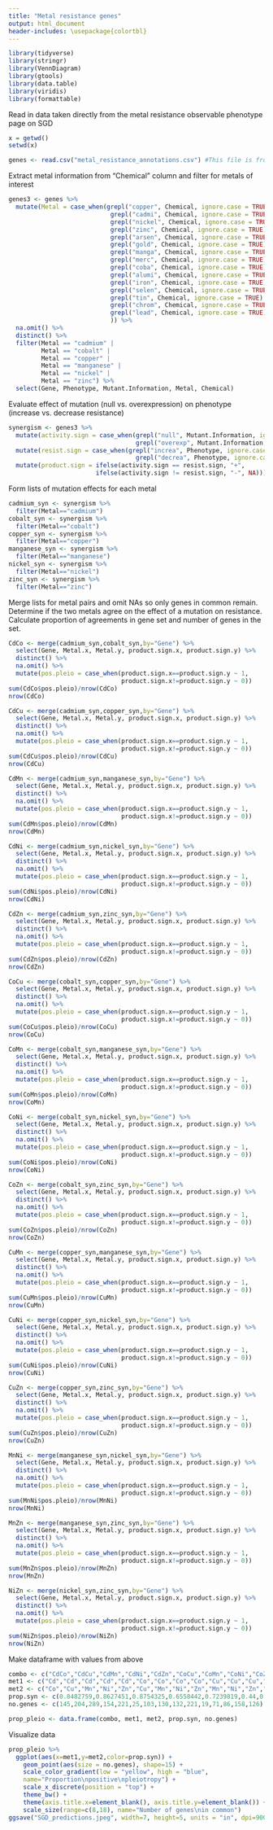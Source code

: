 ```yaml
---
title: "Metal resistance genes"
output: html_document
header-includes: \usepackage{colortbl}
---
```


```r
library(tidyverse)
library(stringr)
library(VennDiagram)
library(gtools)
library(data.table)
library(viridis)
library(formattable)
```

Read in data taken directly from the metal resistance observable phenotype page on SGD

```r
x = getwd()
setwd(x)

genes <- read.csv("metal_resistance_annotations.csv") #This file is from Aug 24, 2021 https://www.yeastgenome.org/observable/APO:0000090
```

Extract metal information from "Chemical" column and filter for metals of interest

```r
genes3 <- genes %>% 
  mutate(Metal = case_when(grepl("copper", Chemical, ignore.case = TRUE) ~"copper",
                            grepl("cadmi", Chemical, ignore.case = TRUE) ~"cadmium",
                            grepl("nickel", Chemical, ignore.case = TRUE) ~"nickel",
                            grepl("zinc", Chemical, ignore.case = TRUE) ~"zinc",
                            grepl("arsen", Chemical, ignore.case = TRUE) ~"arsenic",
                            grepl("gold", Chemical, ignore.case = TRUE) ~"gold",
                            grepl("manga", Chemical, ignore.case = TRUE) ~"manganese",
                            grepl("merc", Chemical, ignore.case = TRUE) ~"mercury",
                            grepl("coba", Chemical, ignore.case = TRUE) ~"cobalt",
                            grepl("alumi", Chemical, ignore.case = TRUE) ~"aluminum",
                            grepl("iron", Chemical, ignore.case = TRUE) ~"iron",
                            grepl("selen", Chemical, ignore.case = TRUE) ~"calcium",
                            grepl("tin", Chemical, ignore.case = TRUE) ~"tin",
                            grepl("chrom", Chemical, ignore.case = TRUE) ~"chromium",
                            grepl("lead", Chemical, ignore.case = TRUE) ~"lead"
                            )) %>% 
  na.omit() %>% 
  distinct() %>% 
  filter(Metal == "cadmium" | 
         Metal == "cobalt" |
         Metal == "copper" | 
         Metal == "manganese" | 
         Metal == "nickel" |
         Metal == "zinc") %>% 
  select(Gene, Phenotype, Mutant.Information, Metal, Chemical)
```

Evaluate effect of mutation (null vs. overexpression) on phenotype (increase vs. decrease resistance)

```r
synergism <- genes3 %>% 
  mutate(activity.sign = case_when(grepl("null", Mutant.Information, ignore.case = TRUE) ~"-",
                                   grepl("overexp", Mutant.Information, ignore.case = TRUE) ~"+")) %>%
  mutate(resist.sign = case_when(grepl("increa", Phenotype, ignore.case = TRUE) ~"+",
                                   grepl("decrea", Phenotype, ignore.case = TRUE) ~"-")) %>%
  mutate(product.sign = ifelse(activity.sign == resist.sign, "+",
                        ifelse(activity.sign != resist.sign, "-", NA)))
```

Form lists of mutation effects for each metal

```r
cadmium_syn <- synergism %>% 
  filter(Metal=="cadmium")
cobalt_syn <- synergism %>% 
  filter(Metal=="cobalt")
copper_syn <- synergism %>% 
  filter(Metal=="copper")
manganese_syn <- synergism %>% 
  filter(Metal=="manganese")
nickel_syn <- synergism %>% 
  filter(Metal=="nickel")
zinc_syn <- synergism %>% 
  filter(Metal=="zinc")
```

Merge lists for metal pairs and omit NAs so only genes in common remain. Determine if the two metals agree on the effect of a mutation on resistance. Calculate proportion of agreements in gene set and number of genes in the set.

```r
CdCo <- merge(cadmium_syn,cobalt_syn,by="Gene") %>% 
  select(Gene, Metal.x, Metal.y, product.sign.x, product.sign.y) %>% 
  distinct() %>% 
  na.omit() %>% 
  mutate(pos.pleio = case_when(product.sign.x==product.sign.y ~ 1,
                               product.sign.x!=product.sign.y ~ 0))
sum(CdCo$pos.pleio)/nrow(CdCo)
nrow(CdCo)
```

```r
CdCu <- merge(cadmium_syn,copper_syn,by="Gene") %>% 
  select(Gene, Metal.x, Metal.y, product.sign.x, product.sign.y) %>% 
  distinct() %>%  
  na.omit() %>% 
  mutate(pos.pleio = case_when(product.sign.x==product.sign.y ~ 1,
                               product.sign.x!=product.sign.y ~ 0))
sum(CdCu$pos.pleio)/nrow(CdCu)
nrow(CdCu)
```

```r
CdMn <- merge(cadmium_syn,manganese_syn,by="Gene") %>% 
  select(Gene, Metal.x, Metal.y, product.sign.x, product.sign.y) %>% 
  distinct() %>%  
  na.omit() %>% 
  mutate(pos.pleio = case_when(product.sign.x==product.sign.y ~ 1,
                               product.sign.x!=product.sign.y ~ 0))
sum(CdMn$pos.pleio)/nrow(CdMn)
nrow(CdMn)
```

```r
CdNi <- merge(cadmium_syn,nickel_syn,by="Gene") %>% 
  select(Gene, Metal.x, Metal.y, product.sign.x, product.sign.y) %>% 
  distinct() %>%  
  na.omit() %>% 
  mutate(pos.pleio = case_when(product.sign.x==product.sign.y ~ 1,
                               product.sign.x!=product.sign.y ~ 0))
sum(CdNi$pos.pleio)/nrow(CdNi)
nrow(CdNi)
```

```r
CdZn <- merge(cadmium_syn,zinc_syn,by="Gene") %>% 
  select(Gene, Metal.x, Metal.y, product.sign.x, product.sign.y) %>% 
  distinct() %>%  
  na.omit() %>% 
  mutate(pos.pleio = case_when(product.sign.x==product.sign.y ~ 1,
                               product.sign.x!=product.sign.y ~ 0))
sum(CdZn$pos.pleio)/nrow(CdZn)
nrow(CdZn)
```

```r
CoCu <- merge(cobalt_syn,copper_syn,by="Gene") %>% 
  select(Gene, Metal.x, Metal.y, product.sign.x, product.sign.y) %>% 
  distinct() %>%  
  na.omit() %>% 
  mutate(pos.pleio = case_when(product.sign.x==product.sign.y ~ 1,
                               product.sign.x!=product.sign.y ~ 0))
sum(CoCu$pos.pleio)/nrow(CoCu)
nrow(CoCu)
```

```r
CoMn <- merge(cobalt_syn,manganese_syn,by="Gene") %>% 
  select(Gene, Metal.x, Metal.y, product.sign.x, product.sign.y) %>% 
  distinct() %>%  
  na.omit() %>% 
  mutate(pos.pleio = case_when(product.sign.x==product.sign.y ~ 1,
                               product.sign.x!=product.sign.y ~ 0))
sum(CoMn$pos.pleio)/nrow(CoMn)
nrow(CoMn)
```

```r
CoNi <- merge(cobalt_syn,nickel_syn,by="Gene") %>% 
  select(Gene, Metal.x, Metal.y, product.sign.x, product.sign.y) %>% 
  distinct() %>%  
  na.omit() %>% 
  mutate(pos.pleio = case_when(product.sign.x==product.sign.y ~ 1,
                               product.sign.x!=product.sign.y ~ 0))
sum(CoNi$pos.pleio)/nrow(CoNi)
nrow(CoNi)
```

```r
CoZn <- merge(cobalt_syn,zinc_syn,by="Gene") %>% 
  select(Gene, Metal.x, Metal.y, product.sign.x, product.sign.y) %>% 
  distinct() %>%  
  na.omit() %>% 
  mutate(pos.pleio = case_when(product.sign.x==product.sign.y ~ 1,
                               product.sign.x!=product.sign.y ~ 0))
sum(CoZn$pos.pleio)/nrow(CoZn)
nrow(CoZn)
```

```r
CuMn <- merge(copper_syn,manganese_syn,by="Gene") %>% 
  select(Gene, Metal.x, Metal.y, product.sign.x, product.sign.y) %>% 
  distinct() %>%  
  na.omit() %>% 
  mutate(pos.pleio = case_when(product.sign.x==product.sign.y ~ 1,
                               product.sign.x!=product.sign.y ~ 0))
sum(CuMn$pos.pleio)/nrow(CuMn)
nrow(CuMn)
```

```r
CuNi <- merge(copper_syn,nickel_syn,by="Gene") %>% 
  select(Gene, Metal.x, Metal.y, product.sign.x, product.sign.y) %>% 
  distinct() %>%  
  na.omit() %>% 
  mutate(pos.pleio = case_when(product.sign.x==product.sign.y ~ 1,
                               product.sign.x!=product.sign.y ~ 0))
sum(CuNi$pos.pleio)/nrow(CuNi)
nrow(CuNi)
```

```r
CuZn <- merge(copper_syn,zinc_syn,by="Gene") %>% 
  select(Gene, Metal.x, Metal.y, product.sign.x, product.sign.y) %>% 
  distinct() %>%  
  na.omit() %>% 
  mutate(pos.pleio = case_when(product.sign.x==product.sign.y ~ 1,
                               product.sign.x!=product.sign.y ~ 0))
sum(CuZn$pos.pleio)/nrow(CuZn)
nrow(CuZn)
```

```r
MnNi <- merge(manganese_syn,nickel_syn,by="Gene") %>% 
  select(Gene, Metal.x, Metal.y, product.sign.x, product.sign.y) %>% 
  distinct() %>%  
  na.omit() %>% 
  mutate(pos.pleio = case_when(product.sign.x==product.sign.y ~ 1,
                               product.sign.x!=product.sign.y ~ 0))
sum(MnNi$pos.pleio)/nrow(MnNi)
nrow(MnNi)
```

```r
MnZn <- merge(manganese_syn,zinc_syn,by="Gene") %>% 
  select(Gene, Metal.x, Metal.y, product.sign.x, product.sign.y) %>% 
  distinct() %>%  
  na.omit() %>% 
  mutate(pos.pleio = case_when(product.sign.x==product.sign.y ~ 1,
                               product.sign.x!=product.sign.y ~ 0))
sum(MnZn$pos.pleio)/nrow(MnZn)
nrow(MnZn)
```

```r
NiZn <- merge(nickel_syn,zinc_syn,by="Gene") %>% 
  select(Gene, Metal.x, Metal.y, product.sign.x, product.sign.y) %>% 
  distinct() %>%  
  na.omit() %>% 
  mutate(pos.pleio = case_when(product.sign.x==product.sign.y ~ 1,
                               product.sign.x!=product.sign.y ~ 0))
sum(NiZn$pos.pleio)/nrow(NiZn)
nrow(NiZn)
```

Make dataframe with values from above

```r
combo <- c("CdCo","CdCu","CdMn","CdNi","CdZn","CoCu","CoMn","CoNi","CoZn","CuMn","CuNi","CuZn","MnNi","MnZn","NiZn")
met1 <- c("Cd","Cd","Cd","Cd","Cd","Co","Co","Co","Co","Cu","Cu","Cu","Mn","Mn","Ni")
met2 <- c("Co","Cu","Mn","Ni","Zn","Cu","Mn","Ni","Zn","Mn","Ni","Zn","Ni","Zn","Zn")
prop.syn <- c(0.8482759,0.8627451,0.8754325,0.6558442,0.7239819,0.44,0.8446602,0.8615385,0.9318182,0.9276018,0.5789474,0.4225352,0.744186,0.6329114,0.8253968)
no.genes <- c(145,204,289,154,221,25,103,130,132,221,19,71,86,158,126)

prop_pleio <- data.frame(combo, met1, met2, prop.syn, no.genes)
```

Visualize data

```r
prop_pleio %>% 
  ggplot(aes(x=met1,y=met2,color=prop.syn)) + 
    geom_point(aes(size = no.genes), shape=15) +
    scale_color_gradient(low = "yellow", high = "blue",
    name="Proportion\npositive\npleiotropy") +
    scale_x_discrete(position = "top") + 
    theme_bw() +
    theme(axis.title.x=element_blank(), axis.title.y=element_blank()) +
    scale_size(range=c(8,18), name="Number of genes\nin common")
ggsave("SGD_predictions.jpeg", width=7, height=5, units = "in", dpi=900)
```
